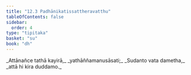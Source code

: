 ```yaml
---
title: "12.3 Padhānikatissattheravatthu"
tableOfContents: false
sidebar:
  order: 4
type: "tipitaka"
basket: "su"
book: "dh"
---
```



<DynamicBreadcrumb />

<Division number="159" book="dh">

<Paragraph number="171" type="verses" book="dh">
_Attānañce tathā kayirā,_  
_yathāññamanusāsati;_  
_Sudanto vata dametha,_  
_attā hi kira duddamo._
</Paragraph>
</Division>